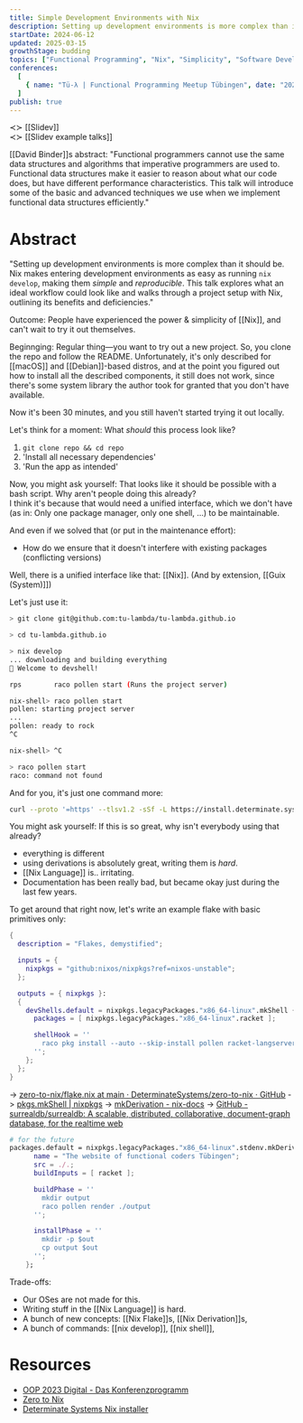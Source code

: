 ```yaml
---
title: Simple Development Environments with Nix
description: Setting up development environments is more complex than it should be. Nix makes entering development environments as easy as running nix develop, making them simple and reproducible. This talk explores what an ideal workflow could look like and walks through a project setup with Nix, outlining its benefits and deficiencies.
startDate: 2024-06-12
updated: 2025-03-15
growthStage: budding
topics: ["Functional Programming", "Nix", "Simplicity", "Software Development"]
conferences:
  [
    { name: "Tü-λ | Functional Programming Meetup Tübingen", date: "2024-08-28", location: "itdesign" },
  ]
publish: true
---
```


≺≻ [[Slidev]]  
≺≻ [[Slidev example talks]]  

[[David Binder]]s abstract:
"Functional programmers cannot use the same data structures and algorithms that imperative programmers are used to. Functional data structures make it easier to reason about what our code does, but have different performance characteristics. This talk will introduce some of the basic and advanced techniques we use when we implement functional data structures efficiently."

# Abstract

"Setting up development environments is more complex than it should be.
Nix makes entering development environments as easy as running `nix develop`, making them _simple_ and _reproducible_. This talk explores what an ideal workflow could look like and walks through a project setup with Nix, outlining its benefits and deficiencies."

Outcome:
People have experienced the power & simplicity of [[Nix]], and can't wait to try it out themselves.

Beginnging:
Regular thing—you want to try out a new project. So, you clone the repo and follow the README. Unfortunately, it's only described for [[macOS]] and [[Debian]]-based distros, and at the point you figured out how to install all the described components, it still does not work, since there's some system library the author took for granted that you don't have available.

Now it's been 30 minutes, and you still haven't started trying it out locally.

Let's think for a moment: What _should_ this process look like?

1. `git clone repo && cd repo`
2. 'Install all necessary dependencies'
3. 'Run the app as intended'

Now, you might ask yourself: That looks like it should be possible with a bash script. Why aren't people doing this already?  
I think it's because that would need a unified interface, which we don't have (as in: Only one package manager, only one shell, ...) to be maintainable.

And even if we solved that (or put in the maintenance effort):
- How do we ensure that it doesn't interfere with existing packages (conflicting versions)

Well, there is a unified interface like that: [[Nix]]. (And by extension, [[Guix (System)]])

Let's just use it:

```bash
> git clone git@github.com:tu-lambda/tu-lambda.github.io

> cd tu-lambda.github.io

> nix develop
... downloading and building everything
🔨 Welcome to devshell!

rps        raco pollen start (Runs the project server)

nix-shell> raco pollen start
pollen: starting project server
...
pollen: ready to rock
^C

nix-shell> ^C

> raco pollen start
raco: command not found
```

And for you, it's just one command more:

```bash
curl --proto '=https' --tlsv1.2 -sSf -L https://install.determinate.systems/nix | sh -s -- install
```

You might ask yourself: If this is so great, why isn't everybody using that already?
- everything is different
- using derivations is absolutely great, writing them is _hard_.
- [[Nix Language]] is.. irritating.
- Documentation has been really bad, but became okay just during the last few years.

To get around that right now, let's write an example flake with basic primitives only:

```nix
{
  description = "Flakes, demystified";

  inputs = {
    nixpkgs = "github:nixos/nixpkgs?ref=nixos-unstable";
  };

  outputs = { nixpkgs }:
  {
    devShells.default = nixpkgs.legacyPackages."x86_64-linux".mkShell {
      packages = [ nixpkgs.legacyPackages."x86_64-linux".racket ];

      shellHook = ''
        raco pkg install --auto --skip-install pollen racket-langserver string-interpolation
      '';
    };
  };
}
```

-> [zero-to-nix/flake.nix at main · DeterminateSystems/zero-to-nix · GitHub](https://github.com/DeterminateSystems/zero-to-nix/blob/main/flake.nix)
-> [pkgs.mkShell | nixpkgs](https://ryantm.github.io/nixpkgs/builders/special/mkshell/)
-> [mkDerivation - nix-docs](https://blog.ielliott.io/nix-docs/mkDerivation.html)
-> [GitHub - surrealdb/surrealdb: A scalable, distributed, collaborative, document-graph database, for the realtime web](https://github.com/surrealdb/surrealdb/tree/main)

```nix
# for the future
packages.default = nixpkgs.legacyPackages."x86_64-linux".stdenv.mkDerivation {
      name = "The website of functional coders Tübingen";
      src = ./.;
      buildInputs = [ racket ];

      buildPhase = ''
        mkdir output
        raco pollen render ./output
      '';

      installPhase = ''
        mkdir -p $out
        cp output $out
      '';
    };
```

Trade-offs:
- Our OSes are not made for this.
- Writing stuff in the [[Nix Language]] is hard.
- A bunch of new concepts: [[Nix Flake]]s, [[Nix Derivation]]s,
- A bunch of commands: [[nix develop]], [[nix shell]],

# Resources

- [OOP 2023 Digital - Das Konferenzprogramm](https://www.oop-konferenz.de/oop-2023/programm/konferenzprogramm#item-5209)
- [Zero to Nix](https://zero-to-nix.com/)
- [Determinate Systems Nix installer](https://install.determinate.systems/)
